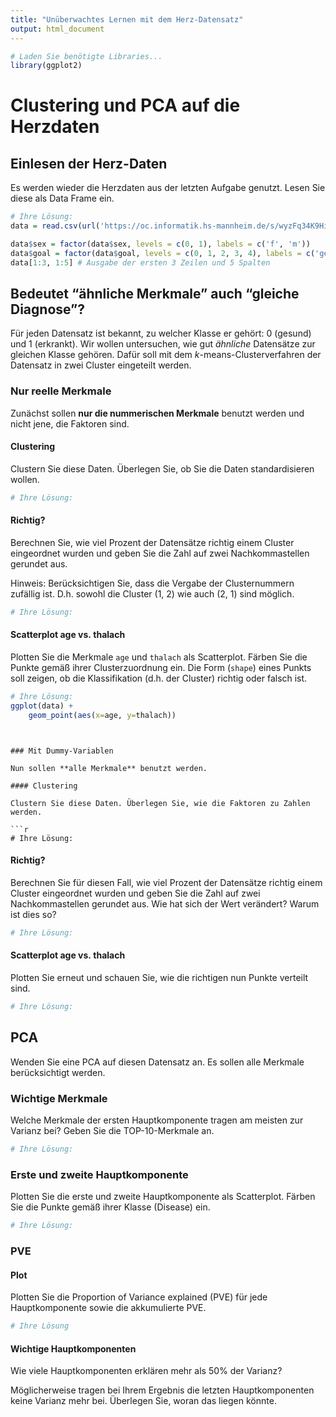 ```yaml
---
title: "Unüberwachtes Lernen mit dem Herz-Datensatz"
output: html_document
---
```


```r
# Laden Sie benötigte Libraries...
library(ggplot2)
```

# Clustering und PCA auf die Herzdaten

## Einlesen der Herz-Daten

Es werden wieder die Herzdaten aus der letzten Aufgabe genutzt. Lesen Sie diese als Data Frame ein.

```r
# Ihre Lösung:
data = read.csv(url('https://oc.informatik.hs-mannheim.de/s/wyzFq34K9HiNjXR/download'))

data$sex = factor(data$sex, levels = c(0, 1), labels = c('f', 'm'))
data$goal = factor(data$goal, levels = c(0, 1, 2, 3, 4), labels = c('gesund', 'krank', 'krank', 'krank', 'krank')) # 0 = gesund, 1-4 = krank
data[1:3, 1:5] # Ausgabe der ersten 3 Zeilen und 5 Spalten
```

## Bedeutet "ähnliche Merkmale" auch "gleiche Diagnose"?

Für jeden Datensatz ist bekannt, zu welcher Klasse er gehört: 0 (gesund) und 1 (erkrankt). Wir wollen untersuchen, wie gut _ähnliche_ Datensätze zur gleichen Klasse gehören. Dafür soll mit dem $k$-means-Clusterverfahren der Datensatz in zwei Cluster eingeteilt werden.

### Nur reelle Merkmale

Zunächst sollen **nur die nummerischen Merkmale** benutzt werden und nicht jene, die Faktoren sind.

#### Clustering

Clustern Sie diese Daten. Überlegen Sie, ob Sie die Daten standardisieren wollen.

```r
# Ihre Lösung:
```

#### Richtig?

Berechnen Sie, wie viel Prozent der Datensätze richtig einem Cluster eingeordnet wurden und geben Sie die Zahl auf zwei Nachkommastellen gerundet aus.

Hinweis: Berücksichtigen Sie, dass die Vergabe der Clusternummern zufällig ist. D.h. sowohl die Cluster (1, 2) wie auch (2, 1) sind möglich.

```r
# Ihre Lösung:
```

#### Scatterplot age vs. thalach

Plotten Sie die Merkmale `age` und `thalach` als Scatterplot. Färben Sie die Punkte gemäß ihrer Clusterzuordnung ein. Die Form (`shape`) eines Punkts soll zeigen, ob die Klassifikation (d.h. der Cluster) richtig oder falsch ist.

```r
# Ihre Lösung:
ggplot(data) +
    geom_point(aes(x=age, y=thalach))
```
```


### Mit Dummy-Variablen

Nun sollen **alle Merkmale** benutzt werden.

#### Clustering

Clustern Sie diese Daten. Überlegen Sie, wie die Faktoren zu Zahlen werden.

```r
# Ihre Lösung:
```

#### Richtig?

Berechnen Sie für diesen Fall, wie viel Prozent der Datensätze richtig einem Cluster eingeordnet wurden und geben Sie die Zahl auf zwei Nachkommastellen gerundet aus. Wie hat sich der Wert verändert? Warum ist dies so?

```r
# Ihre Lösung:
```

#### Scatterplot age vs. thalach

Plotten Sie erneut und schauen Sie, wie die richtigen nun Punkte verteilt sind.

```r
# Ihre Lösung:
```

## PCA

Wenden Sie eine PCA auf diesen Datensatz an. Es sollen alle Merkmale berücksichtigt werden.

### Wichtige Merkmale

Welche Merkmale der ersten Hauptkomponente tragen am meisten zur Varianz bei? Geben Sie die TOP-10-Merkmale an.

```r
# Ihre Lösung:
```

### Erste und zweite Hauptkomponente

Plotten Sie die erste und zweite Hauptkomponente als Scatterplot. Färben Sie die Punkte gemäß ihrer Klasse (Disease) ein.

```r
# Ihre Lösung:
```

### PVE

#### Plot

Plotten Sie die Proportion of Variance explained (PVE) für jede Hauptkomponente sowie die akkumulierte PVE.

```r
# Ihre Lösung
```

#### Wichtige Hauptkomponenten

Wie viele Hauptkomponenten erklären mehr als 50% der Varianz?


Möglicherweise tragen bei Ihrem Ergebnis die letzten Hauptkomponenten keine Varianz mehr bei. Überlegen Sie, woran das liegen könnte.


